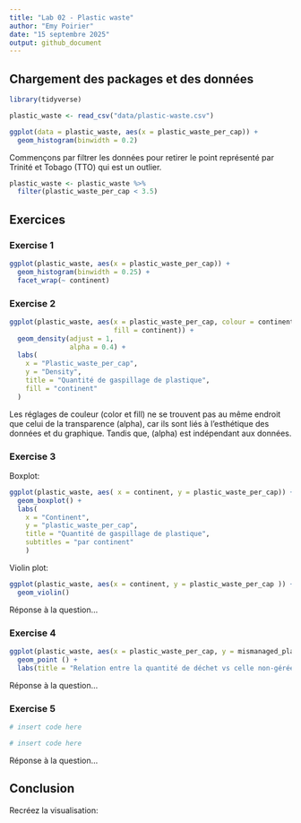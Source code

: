 ```yaml
---
title: "Lab 02 - Plastic waste"
author: "Emy Poirier"
date: "15 septembre 2025"
output: github_document
---
```


## Chargement des packages et des données

```r
library(tidyverse) 
```

```r
plastic_waste <- read_csv("data/plastic-waste.csv")
```

```r
ggplot(data = plastic_waste, aes(x = plastic_waste_per_cap)) +
  geom_histogram(binwidth = 0.2)
```  
Commençons par filtrer les données pour retirer le point représenté par Trinité et Tobago (TTO) qui est un outlier.

```r
plastic_waste <- plastic_waste %>%
  filter(plastic_waste_per_cap < 3.5)
```


## Exercices

### Exercise 1

```r
ggplot(plastic_waste, aes(x = plastic_waste_per_cap)) +
  geom_histogram(binwidth = 0.25) +
  facet_wrap(~ continent)
```

### Exercise 2

```r
ggplot(plastic_waste, aes(x = plastic_waste_per_cap, colour = continent,
                          fill = continent)) +
  geom_density(adjust = 1,
               alpha = 0.4) +
  labs(
    x = "Plastic_waste_per_cap", 
    y = "Density",
    title = "Quantité de gaspillage de plastique",
    fill = "continent"
  )
```

Les réglages de couleur (color et fill) ne se trouvent pas au même endroit que celui de la transparence (alpha), car ils sont liés à l'esthétique des données et du graphique. Tandis que, (alpha) est indépendant aux données. 

### Exercise 3

Boxplot:

```r
ggplot(plastic_waste, aes( x = continent, y = plastic_waste_per_cap)) +
  geom_boxplot() +
  labs( 
    x = "Continent",
    y = "plastic_waste_per_cap", 
    title = "Quantité de gaspillage de plastique",
    subtitles = "par continent"
    )
```

Violin plot:

```r
ggplot(plastic_waste, aes(x = continent, y = plastic_waste_per_cap )) +
  geom_violin()
```

Réponse à la question...

### Exercise 4


```r
ggplot(plastic_waste, aes(x = plastic_waste_per_cap, y = mismanaged_plastic_waste_per_cap, colour = continent)) +
  geom_point () +
  labs(title = "Relation entre la quantité de déchet vs celle non-gérée", y = "nombre de déchets plastiques non gérés par habitant")

```

Réponse à la question...

### Exercise 5


```r
# insert code here
```

```r
# insert code here
```

Réponse à la question...

## Conclusion

Recréez la visualisation:

```r

```
